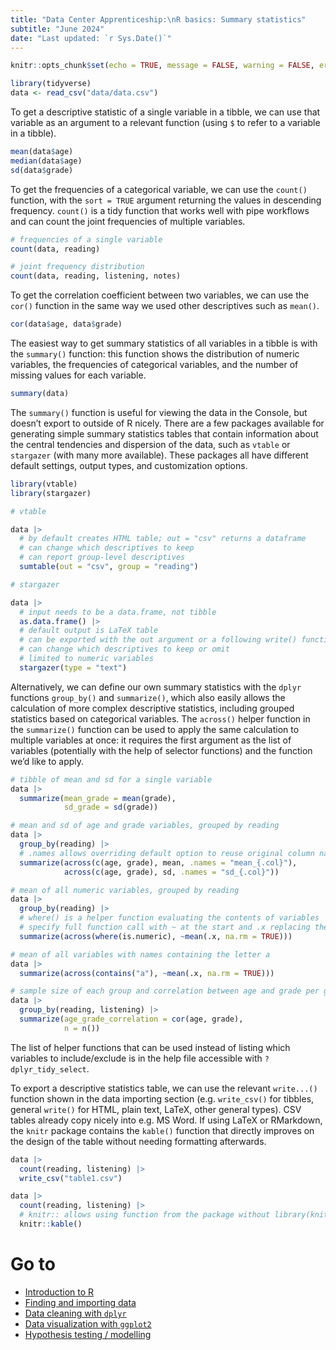 ```yaml
---
title: "Data Center Apprenticeship:\nR basics: Summary statistics"
subtitle: "June 2024" 
date: "Last updated: `r Sys.Date()`"
---
```


```r
knitr::opts_chunk$set(echo = TRUE, message = FALSE, warning = FALSE, error = FALSE)
```

```r
library(tidyverse)
data <- read_csv("data/data.csv")
```

To get a descriptive statistic of a single variable in a tibble, we can use that variable as an argument to a relevant function (using `$` to refer to a variable in a tibble).

```r
mean(data$age)
median(data$age)
sd(data$grade)
```

To get the frequencies of a categorical variable, we can use the `count()` function, with the `sort = TRUE` argument returning the values in descending frequency. `count()` is a tidy function that works well with pipe workflows and can count the joint frequencies of multiple variables.

```r
# frequencies of a single variable
count(data, reading)

# joint frequency distribution
count(data, reading, listening, notes)
```

To get the correlation coefficient between two variables, we can use the `cor()` function in the same way we used other descriptives such as `mean()`.

```r
cor(data$age, data$grade)
```

The easiest way to get summary statistics of all variables in a tibble is with the `summary()` function: this function shows the distribution of numeric variables, the frequencies of categorical variables, and the number of missing values for each variable.

```r
summary(data)
```

The `summary()` function is useful for viewing the data in the Console, but doesn't export to outside of R nicely. There are a few packages available for generating simple summary statistics tables that contain information about the central tendencies and dispersion of the data, such as `vtable` or `stargazer` (with many more available). These packages all have different default settings, output types, and customization options.

```r
library(vtable)
library(stargazer)

# vtable

data |> 
  # by default creates HTML table; out = "csv" returns a dataframe
  # can change which descriptives to keep
  # can report group-level descriptives
  sumtable(out = "csv", group = "reading")

# stargazer

data |> 
  # input needs to be a data.frame, not tibble
  as.data.frame() |> 
  # default output is LaTeX table
  # can be exported with the out argument or a following write() function
  # can change which descriptives to keep or omit
  # limited to numeric variables
  stargazer(type = "text")
```

Alternatively, we can define our own summary statistics with the `dplyr` functions `group_by()` and `summarize()`, which also easily allows the calculation of more complex descriptive statistics, including grouped statistics based on categorical variables. The `across()` helper function in the `summarize()` function can be used to apply the same calculation to multiple variables at once: it requires the first argument as the list of variables (potentially with the help of selector functions) and the function we'd like to apply.

```r
# tibble of mean and sd for a single variable
data |> 
  summarize(mean_grade = mean(grade),
            sd_grade = sd(grade))

# mean and sd of age and grade variables, grouped by reading
data |> 
  group_by(reading) |> 
  # .names allows overriding default option to reuse original column names
  summarize(across(c(age, grade), mean, .names = "mean_{.col}"),
            across(c(age, grade), sd, .names = "sd_{.col}"))

# mean of all numeric variables, grouped by reading
data |> 
  group_by(reading) |> 
  # where() is a helper function evaluating the contents of variables
  # specify full function call with ~ at the start and .x replacing the variable name
  summarize(across(where(is.numeric), ~mean(.x, na.rm = TRUE)))

# mean of all variables with names containing the letter a
data |> 
  summarize(across(contains("a"), ~mean(.x, na.rm = TRUE)))

# sample size of each group and correlation between age and grade per group
data |> 
  group_by(reading, listening) |> 
  summarize(age_grade_correlation = cor(age, grade),
            n = n())
```

The list of helper functions that can be used instead of listing which variables to include/exclude is in the help file accessible with `?dplyr_tidy_select`.

To export a descriptive statistics table, we can use the relevant `write...()` function shown in the data importing section (e.g. `write_csv()` for tibbles, general `write()` for HTML, plain text, LaTeX, other general types). CSV tables already copy nicely into e.g. MS Word. If using LaTeX or RMarkdown, the `knitr` package contains the `kable()` function that directly improves on the design of the table without needing formatting afterwards.

```r
data |> 
  count(reading, listening) |> 
  write_csv("table1.csv")
```

```r
data |> 
  count(reading, listening) |> 
  # knitr:: allows using function from the package without library(knitr)
  knitr::kable()
```

# Go to

-   [Introduction to R](../intro)
-   [Finding and importing data](../import)
-   [Data cleaning with `dplyr`](../clean)
-   [Data visualization with `ggplot2`](../ggplot)
-   [Hypothesis testing / modelling](../tests)
